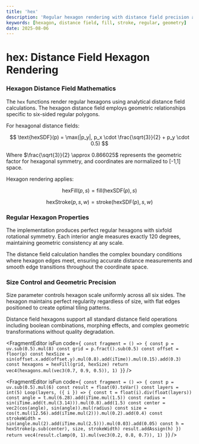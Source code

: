 ```yaml
---
title: 'hex'
description: 'Regular hexagon rendering with distance field precision and stroke control'
keywords: [hexagon, distance field, fill, stroke, regular, geometry]
date: 2025-08-06
---
```



# hex: Distance Field Hexagon Rendering

### Hexagon Distance Field Mathematics

The `hex` functions render regular hexagons using analytical distance field calculations. The hexagon distance field employs geometric relationships specific to six-sided regular polygons.

For hexagonal distance fields:

$$
\text{hexSDF}(p) = \max(|p_y|, p_x \cdot \frac{\sqrt{3}}{2} + p_y \cdot 0.5)
$$

Where $\frac{\sqrt{3}}{2} \approx 0.866025$ represents the geometric factor for hexagonal symmetry, and coordinates are normalized to [-1,1] space.

Hexagon rendering applies:

$$
\text{hexFill}(p, s) = \text{fill}(\text{hexSDF}(p), s)
$$

$$
\text{hexStroke}(p, s, w) = \text{stroke}(\text{hexSDF}(p), s, w)
$$

### Regular Hexagon Properties

The implementation produces perfect regular hexagons with sixfold rotational symmetry. Each interior angle measures exactly 120 degrees, maintaining geometric consistency at any scale.

The distance field calculation handles the complex boundary conditions where hexagon edges meet, ensuring accurate distance measurements and smooth edge transitions throughout the coordinate space.

### Size Control and Geometric Precision

Size parameter controls hexagon scale uniformly across all six sides. The hexagon maintains perfect regularity regardless of size, with flat edges positioned to create optimal tiling patterns.

Distance field hexagons support all standard distance field operations including boolean combinations, morphing effects, and complex geometric transformations without quality degradation.

<FragmentEditor
        isFun
        code={`
const fragment = () => {
        const p = uv.sub(0.5).mul(8)
        const grid = p.fract().sub(0.5)
        const offset = floor(p)
        const hexSize = sin(offset.x.add(offset.y).mul(0.8).add(iTime)).mul(0.15).add(0.3)
        const hexagons = hexFill(grid, hexSize)
        return vec4(hexagons.mul(vec3(0.7, 0.9, 0.5)), 1)
}`}
/>

<FragmentEditor
        isFun
        code={`
const fragment = () => {
        const p = uv.sub(0.5).mul(6)
        const result = float(0).toVar()
        const layers = int(5)
        Loop(layers, ({ i }) => {
                const t = float(i).div(float(layers))
                const angle = t.mul(6.28).add(iTime.mul(1.5))
                const radius = sin(iTime.add(t.mul(3.14))).mul(0.8).add(1.5)
                const center = vec2(cos(angle), sin(angle)).mul(radius)
                const size = cos(t.mul(12.56).add(iTime.mul(2))).mul(0.2).add(0.4)
                const strokeWidth = sin(angle.mul(2).add(iTime.mul(2.5))).mul(0.03).add(0.05)
                const h = hexStroke(p.sub(center), size, strokeWidth)
                result.addAssign(h)
        })
        return vec4(result.clamp(0, 1).mul(vec3(0.2, 0.8, 0.7)), 1)
}`}
/>